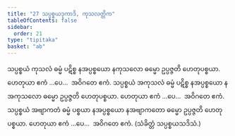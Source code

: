 ```yaml
---
title: "27 သပ္ပစ္စယဒုကာဒိ, ကုသလတ္တိက"
tableOfContents: false
sidebar:
  order: 21
type: "tipitaka"
basket: "ab"
---
```



<DynamicBreadcrumb />

<Division number="36">

<Paragraph number="101">
သပ္ပစ္စယံ ကုသလံ ဓမ္မံ ပဋိစ္စ နအပ္ပစ္စယော နကုသလော ဓမ္မော ဥပ္ပဇ္ဇတိ ဟေတုပစ္စယာ. ဟေတုယာ ဧကံ …ပေ…  အဝိဂတေ ဧကံ.
</Paragraph>

<Paragraph number="102">
သပ္ပစ္စယံ အကုသလံ ဓမ္မံ ပဋိစ္စ နအပ္ပစ္စယော နအကုသလော ဓမ္မော ဥပ္ပဇ္ဇတိ ဟေတုပစ္စယာ. ဟေတုယာ ဧကံ …ပေ…  အဝိဂတေ ဧကံ.
</Paragraph>

<Paragraph number="103">
သပ္ပစ္စယံ အဗျာကတံ ဓမ္မံ ပစ္စယာ နအပ္ပစ္စယော နအဗျာကတော ဓမ္မော ဥပ္ပဇ္ဇတိ ဟေတုပစ္စယာ. ဟေတုယာ ဧကံ …ပေ…  အဝိဂတေ ဧကံ. (သံခိတ္တံ သပ္ပစ္စယသဒိသံ.)
</Paragraph>
</Division>